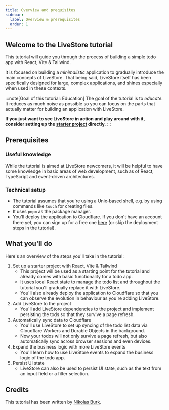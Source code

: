 ```yaml
---
title: Overview and prequisites
sidebar:
  label: Overview & prerequisites
  order: 1
---
```


## Welcome to the LiveStore tutorial

This tutorial will guide you through the process of building a simple todo app with React, Vite & Tailwind.

It is focused on building a _minimalistic_ application to gradually introduce the main concepts of LiveStore. That being said, LiveStore itself has been specifically designed for large, complex applications, and shines especially when used in these contexts.

:::note[Goal of this tutorial: Education]
The goal of the tutorial is to _educate_. It reduces as much noise as possible so you can focus on the parts that actually matter for building an application with LiveStore. 

**If you just want to see LiveStore in action and play around with it, consider setting up the [starter project](../../getting-started/react-web/) directly.**
:::

## Prerequisites

### Useful knowledge

While the tutorial is aimed at LiveStore newcomers, it will be helpful to have some knowledge in basic areas of web development, such as of React, TypeScript and event-driven architectures.

### Technical setup

- The tutorial assumes that you're using a Unix-based shell, e.g. by using commands like `touch` for creating files.
- It uses `pnpm` as the package manager.
- You'll deploy the application to Cloudflare. If you don't have an account there yet, you can sign up for a free one [here](https://dash.cloudflare.com/sign-up) (or skip the deployment steps in the tutorial).

## What you'll do

Here's an overview of the steps you'll take in the tutorial:

1. Set up a starter project with React, Vite & Tailwind
    - This project will be used as a starting point for the tutorial and already comes with basic functionality for a todo app. 
    - It uses local React state to manage the todo list and throughout the tutorial you'll gradually replace it with LiveStore.
    - You'll also already deploy the application to Cloudflare so that you can observe the evolution in behaviour as you're adding LiveStore.
2. Add LiveStore to the project
    - You'll add LiveStore dependencies to the project and implement persisting the tods so that they survive a page refresh.
3. Automatically sync data to Cloudflare
    - You'll use LiveStore to set up syncing of the todo list data via Cloudflare Workers and Durable Objects in the background. 
    - Now your todos will not only survive a page refresh, but also automatically sync across browser sessions and even devices.
4. Expand the business logic with more LiveStore events
    - You'll learn how to use LiveStore events to expand the business logic of the todo app.
5. Persist UI state
    - LiveStore can also be used to persist UI state, such as the text from an input field or a filter selection.


## Credits

This tutorial has been written by [Nikolas Burk](https://x.com/nikolasburk).
